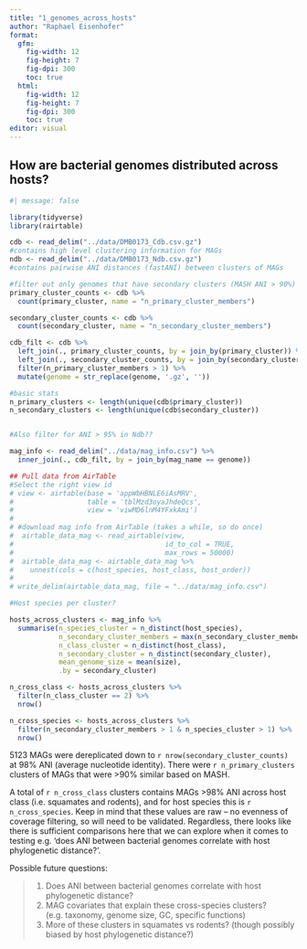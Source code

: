 ```yaml
---
title: "1_genomes_across_hosts"
author: "Raphael Eisenhofer"
format: 
  gfm:
    fig-width: 12
    fig-height: 7
    fig-dpi: 300
    toc: true
  html:
    fig-width: 12
    fig-height: 7
    fig-dpi: 300
    toc: true
editor: visual
---
```


## How are bacterial genomes distributed across hosts?

```r
#| message: false

library(tidyverse)
library(rairtable)

cdb <- read_delim("../data/DMB0173_Cdb.csv.gz")
#contains high level clustering information for MAGs
ndb <- read_delim("../data/DMB0173_Ndb.csv.gz")
#contains pairwise ANI distances (fastANI) between clusters of MAGs

#filter out only genomes that have secondary clusters (MASH ANI > 90%)
primary_cluster_counts <- cdb %>%
  count(primary_cluster, name = "n_primary_cluster_members")

secondary_cluster_counts <- cdb %>%
  count(secondary_cluster, name = "n_secondary_cluster_members")

cdb_filt <- cdb %>%
  left_join(., primary_cluster_counts, by = join_by(primary_cluster)) %>%
  left_join(., secondary_cluster_counts, by = join_by(secondary_cluster)) %>%
  filter(n_primary_cluster_members > 1) %>%
  mutate(genome = str_replace(genome, '.gz', ''))

#basic stats
n_primary_clusters <- length(unique(cdb$primary_cluster))
n_secondary_clusters <- length(unique(cdb$secondary_cluster))


#Also filter for ANI > 95% in Ndb??

mag_info <- read_delim("../data/mag_info.csv") %>%
  inner_join(., cdb_filt, by = join_by(mag_name == genome)) 

## Pull data from AirTable
#Select the right view id
# view <- airtable(base = 'appWbHBNLE6iAsMRV',
#                  table = 'tblMzd3oyaJhdeQcs',
#                  view = 'viwMD6lnM4YFxkAmi')
# 
# #download mag info from AirTable (takes a while, so do once)
#  airtable_data_mag <- read_airtable(view,
#                                     id_to_col = TRUE,
#                                     max_rows = 50000)
#  airtable_data_mag <- airtable_data_mag %>%
#    unnest(cols = c(host_species, host_class, host_order))
# 
# write_delim(airtable_data_mag, file = "../data/mag_info.csv")

#Host species per cluster?

hosts_across_clusters <- mag_info %>%
  summarise(n_species_cluster = n_distinct(host_species),
            n_secondary_cluster_members = max(n_secondary_cluster_members),
            n_class_cluster = n_distinct(host_class),
            n_secondary_cluster = n_distinct(secondary_cluster),
            mean_genome_size = mean(size),
            .by = secondary_cluster)

n_cross_class <- hosts_across_clusters %>%
  filter(n_class_cluster == 2) %>%
  nrow()

n_cross_species <- hosts_across_clusters %>% 
  filter(n_secondary_cluster_members > 1 & n_species_cluster > 1) %>% 
  nrow()
```

5123 MAGs were dereplicated down to `r nrow(secondary_cluster_counts)` at 98% ANI (average nucleotide identity). There were `r n_primary_clusters` clusters of MAGs that were \>90% similar based on MASH.

A total of `r n_cross_class` clusters contains MAGs \>98% ANI across host class (i.e. squamates and rodents), and for host species this is `r n_cross_species`. Keep in mind that these values are raw – no evenness of coverage filtering, so will need to be validated. Regardless, there looks like there is sufficient comparisons here that we can explore when it comes to testing e.g. 'does ANI between bacterial genomes correlate with host phylogenetic distance?'.

Possible future questions:

> 1.  Does ANI between bacterial genomes correlate with host phylogenetic distance?
> 2.  MAG covariates that explain these cross-species clusters? (e.g. taxonomy, genome size, GC, specific functions)
> 3.  More of these clusters in squamates vs rodents? (though possibly biased by host phylogenetic distance?)
